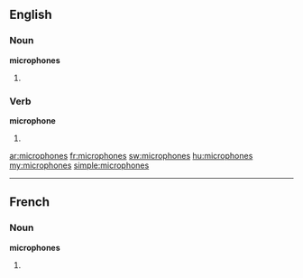 ==English==

===Noun===
'''microphones'''

# {{plural of|[[microphone]]}}

===Verb===
'''microphone'''

# {{third-person singular of|[[microphone]]}}

[[ar:microphones]]
[[fr:microphones]]
[[sw:microphones]]
[[hu:microphones]]
[[my:microphones]]
[[simple:microphones]]

----
==French==

===Noun===
'''microphones''' {{m}}

# {{plural of|[[microphone]]|lang=fr}}
{{rfc-auto}}